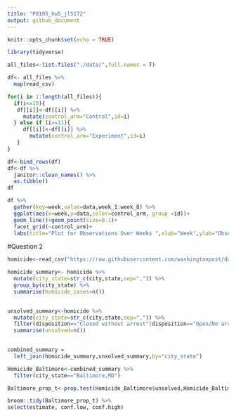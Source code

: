 ```yaml
---
title: "P8105_hw5_jl5172"
output: github_document
---
```


```r
knitr::opts_chunk$set(echo = TRUE)
```


```r
library(tidyverse)
```

```r
all_files<-list.files("./data/",full.names = T)

df<- all_files %>% 
  map(read_csv)

for(i in 1:length(all_files)){
  if(i<=10){
   df[[i]]<-df[[i]] %>% 
     mutate(control_arm="Control",id=i)
  } else if (i>=11){
     df[[i]]<-df[[i]] %>% 
       mutate(control_arm="Experiment",id=i)
   }
}


```


```r
df<-bind_rows(df)
df<-df %>% 
  janitor::clean_names() %>% 
  as.tibble()
df
```

```r
df %>% 
  gather(key=week,value=data,week_1:week_8) %>% 
  ggplot(aes(x=week,y=data,color=control_arm, group =id))+
  geom_line()+geom_point(size=0.1)+
  facet_grid(~control_arm)+
  labs(title="Plot for Observations Over Weeks ",xlab="Week",ylab="Observation")

```


#Question 2
```r
homicide<-read_csv("https://raw.githubusercontent.com/washingtonpost/data-homicides/master/homicide-data.csv")
```


```r
homicide_summary<- homicide %>% 
  mutate(city_state=str_c(city,state,sep=",")) %>% 
  group_by(city_state) %>% 
  summarise(homicide_cases=n())
  
```


```r
unsolved_summary<-homicide %>% 
  mutate(city_state=str_c(city,state,sep=",")) %>% 
  filter(disposition=="Closed without arrest"|disposition=="Open/No arrest") %>%   group_by(city_state) %>% 
  summarise(unsolved=n())
  
```


```r
combined_summary = 
  left_join(homicide_summary,unsolved_summary,by="city_state") 
```


```r
Homicide_Baltimore<-combined_summary %>% 
  filter(city_state=="Baltimore,MD") 

Baltimore_prop_t<-prop.test(Homicide_Baltimore$unsolved,Homicide_Baltimore$homicide_cases)

broom::tidy(Baltimore_prop_t) %>% 
select(estimate, conf.low, conf.high)

```



